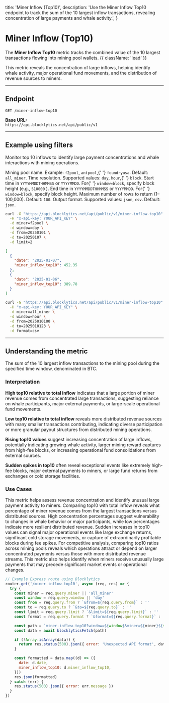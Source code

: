   title: 'Miner Inflow (Top10)',
  description:
    'Use the Miner Inflow Top10 endpoint to track the sum of the 10 largest inflow transactions, revealing concentration of large payments and whale activity.',
}

# Miner Inflow (Top10)

The **Miner Inflow Top10** metric tracks the combined value of the 10 largest transactions flowing into mining pool wallets. {{ className: 'lead' }}

This metric reveals the concentration of large inflows, helping identify whale activity, major operational fund movements, and the distribution of revenue sources to miners.

---

## Endpoint

`GET /miner-inflow-top10`

**Base URL:**  
`https://api.blocklytics.net/api/public/v1`

---

## Example using filters

<Row>
  <Col>

Monitor top 10 inflows to identify large payment concentrations and whale interactions with mining operations.

<Properties>
  <Property name="miner" type="string">
    Mining pool name. Example: <code>f2pool</code>, <code>antpool</code>,{' '}
    <code>foundryusa</code>. Default: <code>all_miner</code>.
  </Property>
  <Property name="window" type="string">
    Time resolution. Supported values: <code>day</code>, <code>hour</code>,{' '}
    <code>block</code>.
  </Property>
  <Property name="from" type="string">
    Start time in <code>YYYYMMDDTHHMMSS</code> or <code>YYYYMMDD</code>. For{' '}
    <code>window=block</code>, specify block height (e.g., <code>510000</code>
    ).
  </Property>
  <Property name="to" type="string">
    End time in <code>YYYYMMDDTHHMMSS</code> or <code>YYYYMMDD</code>. For{' '}
    <code>window=block</code>, specify block height.
  </Property>
  <Property name="limit" type="integer">
    Maximum number of rows to return (1–100,000). Default: <code>100</code>.
  </Property>
  <Property name="format" type="string">
    Output format. Supported values: <code>json</code>, <code>csv</code>.
    Default: <code>json</code>.
  </Property>
</Properties>

  </Col>
  <Col>

```bash {title="Requesting Miner Inflow Top10 data"}
curl -G "https://api.blocklytics.net/api/public/v1/miner-inflow-top10" \
  -H "x-api-key: YOUR_API_KEY" \
  -d miner=f2pool \
  -d window=day \
  -d from=20250101 \
  -d to=20250107 \
  -d limit=2
```

```json {title="Sample JSON response"}
[
  {
    "date": "2025-01-07",
    "miner_inflow_top10": 452.35
  },
  {
    "date": "2025-01-06",
    "miner_inflow_top10": 389.78
  }
]
```

```bash {title="Exporting as CSV"}
curl -G "https://api.blocklytics.net/api/public/v1/miner-inflow-top10" \
  -H "x-api-key: YOUR_API_KEY" \
  -d miner=all_miner \
  -d window=hour \
  -d from=2025010100 \
  -d to=2025010123 \
  -d format=csv
```

  </Col>
</Row>

---

## Understanding the metric

<Row>
  <Col>

<Properties>
  <Property name="miner_inflow_top10" type="number">
    The sum of the 10 largest inflow transactions to the mining pool during the
    specified time window, denominated in BTC.
  </Property>
</Properties>

### Interpretation

**High top10 relative to total inflow** indicates that a large portion of miner revenue comes from concentrated large transactions, suggesting reliance on whale participants, major external payments, or large-scale operational fund movements.

**Low top10 relative to total inflow** reveals more distributed revenue sources with many smaller transactions contributing, indicating diverse participation or more granular payout structures from distributed mining operations.

**Rising top10 values** suggest increasing concentration of large inflows, potentially indicating growing whale activity, larger mining reward captures from high-fee blocks, or increasing operational fund consolidations from external sources.

**Sudden spikes in top10** often reveal exceptional events like extremely high-fee blocks, major external payments to miners, or large fund returns from exchanges or cold storage facilities.

### Use Cases

This metric helps assess revenue concentration and identify unusual large payment activity to miners. Comparing top10 with total inflow reveals what percentage of miner revenue comes from the largest transactions versus distributed sources. High concentration percentages suggest vulnerability to changes in whale behavior or major participants, while low percentages indicate more resilient distributed revenue. Sudden increases in top10 values can signal major operational events like large exchange returns, significant cold storage movements, or capture of extraordinarily profitable blocks during fee spikes. For competitive analysis, comparing top10 ratios across mining pools reveals which operations attract or depend on larger concentrated payments versus those with more distributed revenue streams. This metric also helps identify when miners receive unusually large payments that may precede significant market events or operational changes.

  </Col>
  <Col>

```js {title="Node.js (Express) example"}
// Example Express route using Blocklytics
router.get('/miner-inflow-top10', async (req, res) => {
  try {
    const miner = req.query.miner || 'all_miner'
    const window = req.query.window || 'day'
    const from = req.query.from ? `&from=${req.query.from}` : ''
    const to = req.query.to ? `&to=${req.query.to}` : ''
    const limit = req.query.limit ? `&limit=${req.query.limit}` : ''
    const format = req.query.format ? `&format=${req.query.format}` : ''

    const path = `miner-inflow-top10?window=${window}&miner=${miner}${from}${to}${limit}${format}`
    const data = await blocklyticsFetch(path)

    if (!Array.isArray(data)) {
      return res.status(500).json({ error: 'Unexpected API format', data })
    }

    const formatted = data.map((d) => ({
      date: d.date,
      miner_inflow_top10: d.miner_inflow_top10,
    }))
    res.json(formatted)
  } catch (err) {
    res.status(500).json({ error: err.message })
  }
})
```

  </Col>
</Row>
